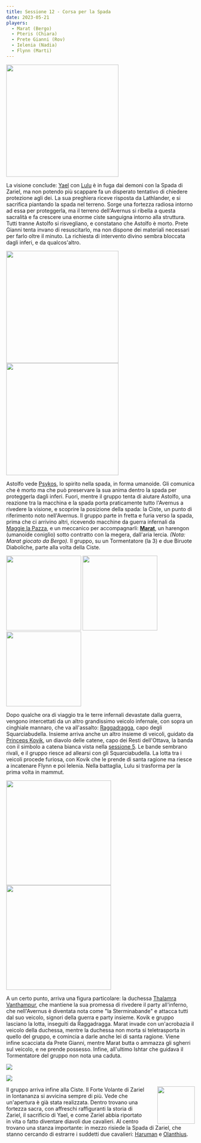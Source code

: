 ```yaml
---
title: Sessione 12 - Corsa per la Spada
date: 2023-05-21
players:
  - Marat (Bergo)
  - Pteris (Chiara)
  - Prete Gianni (Rov)
  - Ielenia (Nadia)
  - Flynn (Marti)
---
```


<Image src="https://5e.tools/img/adventure/BGDIA/091-ojqdd-04-01.png" inferSize height="300px" alt="" />

La visione conclude: [Yael](../npc/avernus#yael) con [Lulu](../npc/avernus#lulu) è in fuga dai demoni con la Spada di Zariel, ma non potendo più scappare fa un disperato tentativo di chiedere protezione agli dei. La sua preghiera riceve risposta da Lathlander, e si sacrifica piantando la spada nel terreno. Sorge una fortezza radiosa intorno ad essa per proteggerla, ma il terreno dell'Avernus si ribella a questa sacralità e fa crescere una enorme ciste sanguigna intorno alla struttura. Tutti tranne Astolfo si risvegliano, e constatano che Astolfo è morto. Prete Gianni tenta invano di resuscitarlo, ma non dispone dei materiali necessari per farlo oltre il minuto. La richiesta di intervento divino sembra bloccata dagli inferi, e da qualcos'altro.

<Image src="https://www.belloflostsouls.net/wp-content/uploads/2019/09/infernal_war_machines.jpg" inferSize height="300px" alt="" /> <Image src="https://i.imgur.com/y15BEaF.png" inferSize height="300px" alt="" />

Astolfo vede [Psykos](../npc/pgrel#psykos), lo spirito nella spada, in forma umanoide. Gli comunica che è morto ma che può preservare la sua anima dentro la spada per proteggerla dagli inferi. Fuori, mentre il gruppo tenta di aiutare Astolfo, una reazione tra la macchina e la spada porta praticamente tutto l'Avernus a rivedere la visione, e scoprire la posizione della spada: la Ciste, un punto di riferimento noto nell'Avernus. Il gruppo parte in fretta e furia verso la spada, prima che ci arrivino altri, ricevendo macchine da guerra infernali da [Maggie la Pazza](../npc/avernus#maggie-la-pazza), e un meccanico per accompagnarli: [**Marat**](../pg#marat), un harengon (umanoide coniglio) sotto contratto con la megera, dall'aria lercia. *(Nota: Marat giocato da Bergo).* Il gruppo, su un Tormentatore (la 3) e due Biruote Diaboliche, parte alla volta della Ciste.

<Image src="https://5e.tools/img/bestiary/BGDIA/055-1ivlr-03-07.png" inferSize height="200px" alt="" /> <Image src="https://5e.tools/img/bestiary/BGDIA/059-kyqim-03-11.png" inferSize height="200px" alt="" /> <Image src="https://5e.tools/img/adventure/BGDIA/022-637000757702239303.png" inferSize height="200px" alt="" />

Dopo qualche ora di viaggio tra le terre infernali devastate dalla guerra, vengono intercettati da un altro grandissimo veicolo infernale, con sopra un cinghiale mannaro, che va all'assalto: [Raggadragga](../npc/avernus#raggadragga-e-gli-squarciabudella), capo degli Squarciabudella. Insieme arriva anche un altro insieme di veicoli, guidato da [Princeps Kovik](../npc/avernus#princeps-kovik-e-i-rimanenti-dellottava), un diavolo delle catene, capo dei Resti dell'Ottava, la banda con il simbolo a catena bianca vista nella [sessione 5](#sessione-5). Le bande sembrano rivali, e il gruppo riesce ad allearsi con gli Squarciabudella. La lotta tra i veicoli procede furiosa, con Kovik che le prende di santa ragione ma riesce a incatenare Flynn e poi Ielenia. Nella battaglia, Lulu si trasforma per la prima volta in mammut.

<Image src="https://5e.tools/img/adventure/BGDIA/056-aw9op-03-08-full.jpg" inferSize height="280px" alt="" /> <Image src="https://i.imgur.com/zuKCVeH.png" inferSize height="280px" alt="" />

A un certo punto, arriva una figura particolare: la duchessa [Thalamra Vanthampur](../npc/evil#thalamra-vanthampur), che mantiene la sua promessa di rivedere il party all'inferno, che nell'Avernus è diventata nota come "la Sterminabande" e attacca tutti dal suo veicolo, signori della guerra e party insieme. Kovik e gruppo lasciano la lotta, inseguiti da Raggadragga. Marat invade con un'acrobazia il veicolo della duchessa, mentre la duchessa non morta si teletrasporta in quello del gruppo, e comincia a darle anche lei di santa ragione. Viene infine scacciata da Prete Gianni, mentre Marat butta o ammazza gli sgherri sul veicolo, e ne prende possesso. Infine, all'ultimo Ishtar che guidava il Tormentatore del gruppo non nota una caduta.


![](https://vignette.wikia.nocookie.net/forgottenrealms/images/7/79/Zariel-panels.jpeg/revision/latest?cb=20191010234113)

![](https://5e.tools/img/adventure/BGDIA/095-zfnvo-04-02.png)

<Image src="https://5e.tools/img/adventure/BGDIA/088-ok5br-03-19.png" inferSize width="100px" style="float: right; margin-left: 30px" alt="" />

Il gruppo arriva infine alla Ciste. Il Forte Volante di Zariel in lontananza si avvicina sempre di più. Vede che un'apertura è già stata realizzata. Dentro trovano una fortezza sacra, con affreschi raffiguranti la storia di Zariel, il sacrificio di Yael, e come Zariel abbia riportato in vita o fatto diventare diavoli due cavalieri. Al centro trovano una stanza importante: in mezzo risiede la Spada di Zariel, che stanno cercando di estrarre i suddetti due cavalieri: [Haruman](../npc/avernus#haruman) e [Olanthius](../npc/avernus#olanthius).